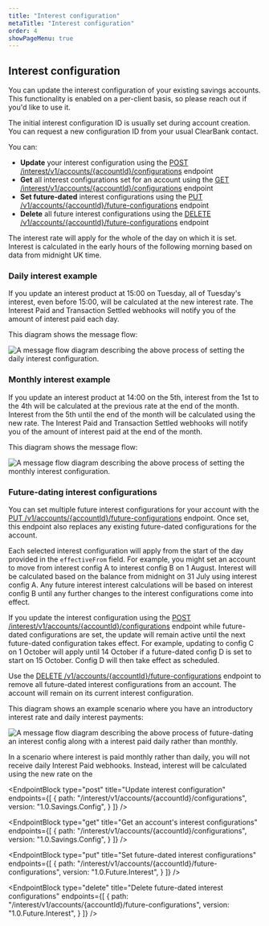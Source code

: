 ```yaml
---
title: "Interest configuration"
metaTitle: "Interest configuration"
order: 4
showPageMenu: true
---
```




## Interest configuration

You can update the interest configuration of your existing savings accounts. This functionality is enabled on a per-client basis, so please reach out if you'd like to use it.

The initial interest configuration ID is usually set during account creation. You can request a new configuration ID from your usual ClearBank contact. 

You can:
- **Update** your interest configuration using the [POST /interest/v1/accounts/{accountId}/configurations](#update-interest-configuration) endpoint
- **Get** all interest configurations set for an account using the [GET /interest/v1/accounts/{accountId}/configurations](#get-an-accounts-interest-configurations) endpoint
- **Set future-dated** interest configurations using the [PUT /v1/accounts/{accountId}/future-configurations](#set-future-dated-interest-configurations) endpoint
- **Delete** all future interest configurations using the [DELETE /v1/accounts/{accountId}/future-configurations](#delete-future-dated-interest-configurations) endpoint

The interest rate will apply for the whole of the day on which it is set. Interest is calculated in the early hours of the following morning based on data from midnight UK time.

### Daily interest example

If you update an interest product at 15:00 on Tuesday, all of Tuesday's interest, even before 15:00, will be calculated at the new interest rate. The Interest Paid and Transaction Settled webhooks will notify you of the amount of interest paid each day.

This diagram shows the message flow:

![A message flow diagram describing the above process of setting the daily interest configuration.](/assets/images/savings-account-daily-interest-config.svg)

### Monthly interest example

If you update an interest product at 14:00 on the 5th, interest from the 1st to the 4th will be calculated at the previous rate at the end of the month. Interest from the 5th until the end of the month will be calculated using the new rate. The Interest Paid and Transaction Settled webhooks will notify you of the amount of interest paid at the end of the month.

This diagram shows the message flow:

![A message flow diagram describing the above process of setting the monthly interest configuration.](/assets/images/savings-account-monthly-interest-config.svg)

### Future-dating interest configurations

You can set multiple future interest configurations for your account with the [PUT /v1/accounts/{accountId}/future-configurations](#set-future-dated-interest-configurations) endpoint. Once set, this endpoint also replaces any existing future-dated configurations for the account.

Each selected interest configuration will apply from the start of the day provided in the `effectiveFrom` field. For example, you might set an account to move from interest config A to interest config B on 1 August. Interest will be calculated based on the balance from midnight on 31 July using interest config A. Any future interest interest calculations will be based on interest config B until any further changes to the interest configurations come into effect.

If you update the interest configuration using the [POST /interest/v1/accounts/{accountId}/configurations](#update-interest-configuration) endpoint while future-dated configurations are set, the update will remain active until the next future-dated configuration takes effect. For example, updating to config C on 1 October will apply until 14 October if a future-dated config D is set to start on 15 October. Config D will then take effect as scheduled.

Use the [DELETE /v1/accounts/{accountId}/future-configurations](#delete-future-dated-interest-configurations) endpoint to remove all future-dated interest configurations from an account. The account will remain on its current interest configuration.

This diagram shows an example scenario where you have an introductory interest rate and daily interest payments:

![A message flow diagram describing the above process of future-dating an interest config along with a interest paid daily rather than monthly.](/assets/images/savings-account-introductory-rate.svg)

In a scenario where interest is paid monthly rather than daily, you will not receive daily Interest Paid webhooks. Instead, interest will be calculated using the new rate on the 

<EndpointBlock
  type="post"
  title="Update interest configuration"
  endpoints={[
    {
      path: "/interest/v1/accounts/{accountId}/configurations",
      version: "1.0.Savings.Config",
    }
  ]}
/>

<EndpointBlock
  type="get"
  title="Get an account's interest configurations"
  endpoints={[
    {
      path: "/interest/v1/accounts/{accountId}/configurations",
      version: "1.0.Savings.Config",
    }
  ]}
/>

<EndpointBlock
  type="put"
  title="Set future-dated interest configurations"
  endpoints={[
    {
      path: "/interest/v1/accounts/{accountId}/future-configurations",
      version: "1.0.Future.Interest",
    }
  ]}
/>

<EndpointBlock
  type="delete"
  title="Delete future-dated interest configurations"
  endpoints={[
    {
      path: "/interest/v1/accounts/{accountId}/future-configurations",
      version: "1.0.Future.Interest",
    }
  ]}
/>